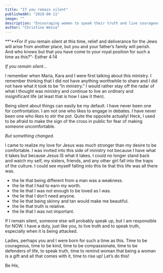 ```yaml
---
title: "If you remain silent"
publishedAt: "2018-06-11"
image: ""
description: "Encouraging women to speak their truth and live courageously, inspired by Esther's story and the call to be defenders of life and truth."
author: "Christine Wessa"
---
```


**“**For if you remain silent at this time, relief and deliverance for the Jews will arise from another place, but you and your father’s family will perish. And who knows but that you have come to your royal position for such a time as this?”- Esther 4:14

_If you remain silent…_

I remember when Maria, Kara and I were first talking about this ministry. I remember thinking that I did not have anything worthwhile to share and I did not have what it took to be “in ministry.” I would rather stay off the radar of what I thought was ministry and continue to live an ordinary and insignificant life (at least that is how I saw it then).

Being silent about things can easily be my default. I have never been one for confrontation. I am not one who likes to engage in debates. I have never been one who likes to stir the pot. Quite the opposite actually! Heck, I used to be afraid to make the sign of the cross in public for fear of making someone uncomfortable.

_But something changed._

I came to realize my love for Jesus was much stronger than my desire to be comfortable. I was invited into this side of ministry not because I have what it takes but because Jesus IS what it takes. I could no longer stand back and watch my self, my sisters, friends, and any other girl fall into the traps of the culture. I could see myself falling into this lie that this life was all there was.

- the lie that being different from a man was a weakness.
- the lie that I had to earn my worth.
- the lie that I was not enough to be loved as I was.
- the lie that I don’t need anyone.
- the lie that being skinny and tan would make me beautiful.
- the lie that truth is relative.
- the lie that I was not important.

If I remain silent, someone else will probably speak up, but I am responsible for NOW. I have a duty, just like you, to live truth and to speak truth, especially when it is being attacked.

Ladies, perhaps you and I were born for such a time as this. Time to be courageous, time to be kind, time to be compassionate, time to be defenders of life, to speak truth, time to remind woman that being a woman is a gift and all that comes with it, time to rise up! Let’s do this!

Be His,
